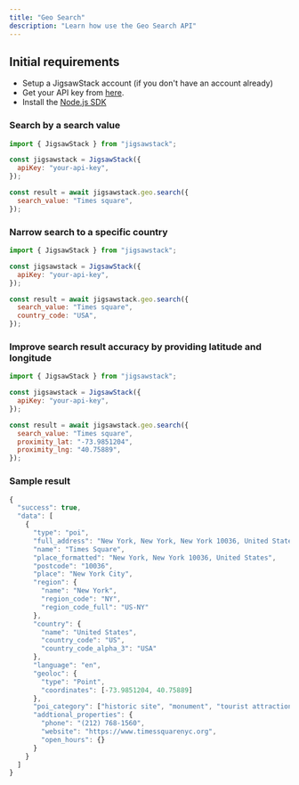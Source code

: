 ```yaml
---
title: "Geo Search"
description: "Learn how use the Geo Search API"
---
```


## Initial requirements

- Setup a JigsawStack account (if you don't have an account already)
- Get your API key from [here](https://jigsawstack.com/dashboard).
- Install the [Node.js SDK](https://docs.jigsawstack.com/quick-start/node/introduction)

### Search by a search value

<CodeGroup>

```javascript node.js
import { JigsawStack } from "jigsawstack";

const jigsawstack = JigsawStack({
  apiKey: "your-api-key",
});

const result = await jigsawstack.geo.search({
  search_value: "Times square",
});
```

</CodeGroup>

### Narrow search to a specific country

<CodeGroup>

```javascript node.js
import { JigsawStack } from "jigsawstack";

const jigsawstack = JigsawStack({
  apiKey: "your-api-key",
});

const result = await jigsawstack.geo.search({
  search_value: "Times square",
  country_code: "USA",
});
```

</CodeGroup>

### Improve search result accuracy by providing latitude and longitude

<CodeGroup>

```javascript node.js
import { JigsawStack } from "jigsawstack";

const jigsawstack = JigsawStack({
  apiKey: "your-api-key",
});

const result = await jigsawstack.geo.search({
  search_value: "Times square",
  proximity_lat: "-73.9851204",
  proximity_lng: "40.75889",
});
```

</CodeGroup>

### Sample result

```javascript
{
  "success": true,
  "data": [
    {
      "type": "poi",
      "full_address": "New York, New York, New York 10036, United States",
      "name": "Times Square",
      "place_formatted": "New York, New York 10036, United States",
      "postcode": "10036",
      "place": "New York City",
      "region": {
        "name": "New York",
        "region_code": "NY",
        "region_code_full": "US-NY"
      },
      "country": {
        "name": "United States",
        "country_code": "US",
        "country_code_alpha_3": "USA"
      },
      "language": "en",
      "geoloc": {
        "type": "Point",
        "coordinates": [-73.9851204, 40.75889]
      },
      "poi_category": ["historic site", "monument", "tourist attraction"],
      "addtional_properties": {
        "phone": "(212) 768-1560",
        "website": "https://www.timessquarenyc.org",
        "open_hours": {}
      }
    }
  ]
}

```
